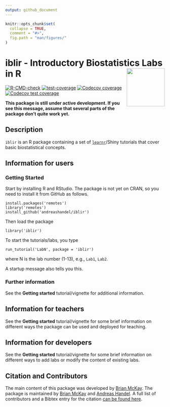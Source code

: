 ```yaml
---
output: github_document
---
```


<!-- README.md is generated from README.Rmd. Please edit that file -->

```r
knitr::opts_chunk$set(
  collapse = TRUE,
  comment = "#>",
  fig.path = "man/figures/"
)
```

# iblir - Introductory Biostatistics Labs in R <img src="man/figures/logo.png" align="right" alt="" width="120" />

<!-- badges: start -->
[![R-CMD-check](https://github.com/andreashandel/iblir/workflows/R-CMD-check/badge.svg)](https://github.com/andreashandel/iblir/actions)
[![test-coverage](https://github.com/andreashandel/iblir/workflows/test-coverage/badge.svg)](https://github.com/andreashandel/iblir/actions)
[![Codecov coverage](https://codecov.io/gh/andreashandel/iblir/branch/main/graph/badge.svg)](https://codecov.io/gh/andreashandel/iblir?branch=main)
[![Codecov test coverage](https://codecov.io/gh/andreashandel/iblir/branch/main/graph/badge.svg)](https://codecov.io/gh/andreashandel/iblir?branch=main)
<!-- badges: end -->

**This package is still under active development. If you see this message, assume that several parts of the package don't quite work yet.**

## Description
`iblir` is an R package containing a set of [`learnr`](https://rstudio.github.io/learnr/)/Shiny tutorials that cover basic biostatistical concepts.

## Information for users

### Getting Started

Start by installing R and RStudio.
The package is not yet on CRAN, so you need to install it from GitHub as follows.

``` 
install.packages('remotes')
library('remotes')
install_github('andreashandel/iblir')
```

Then load the package 

```
library('iblir')
```

To start the tutorials/labs, you type
```
run_tutorial('LabN', package = 'iblir')
```
where N is the lab number (1-13), e.g., `Lab1`, `Lab2`.

A startup message also tells you this.


### Further information

See the __Getting started__ tutorial/vignette for additional information.


## Information for teachers 

See the __Getting started__ tutorial/vignette for some brief information on different ways the package can be used and deployed for teaching.



## Information for developers


See the __Getting started__ tutorial/vignette for some brief information on different ways to add labs or modify the content of existing labs.



## Citation and Contributors

The main content of this package was developed by [Brian McKay](https://brianmckay.netlify.app/). The package is maintained by [Brian McKay](https://brianmckay.netlify.app/) and [Andreas Handel](https://www.andreashandel.com/). A full list of contributors and a Bibtex entry for the citation [can be found here](https://andreashandel.github.io/iblir/authors.html).


